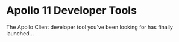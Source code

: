 # Apollo 11 Developer Tools

The Apollo Client developer tool you've been looking for has finally launched...

